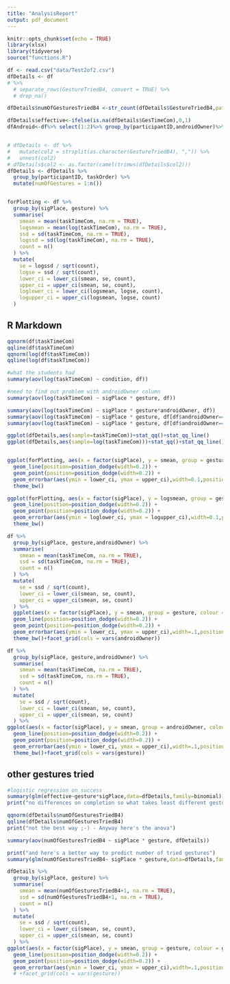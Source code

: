 ```yaml
---
title: "AnalysisReport"
output: pdf_document
---
```


```r
knitr::opts_chunk$set(echo = TRUE)
library(xlsx)
library(tidyverse)
source("functions.R")

df <- read.csv("data/Test2of2.csv")
dfDetails <- df 
# %>%
  # separate_rows(GestureTriedB4, convert = TRUE) %>%
  # drop_na()

dfDetails$numOfGesturesTriedB4 <-str_count(dfDetails$GestureTriedB4,pattern=","  )

dfDetails$effective<-ifelse(is.na(dfDetails$GesTimeCom),0,1) 
dfAndroid<-df%>% select(1:2)%>% group_by(participantID,androidOwner)%>%distinct()


# dfDetails <- df %>%
#   mutate(col2 = strsplit(as.character(GestureTriedB4), ",")) %>%
#   unnest(col2)
# dfDetails$col2 <- as.factor(camel(trimws(dfDetails$col2)))
dfDetails <- dfDetails %>%
  group_by(participantID, taskOrder) %>%
  mutate(numOfGestures = 1:n())


forPlotting <- df %>%
  group_by(sigPlace, gesture) %>%
  summarise(
    smean = mean(taskTimeCom, na.rm = TRUE),
    logsmean = mean(log(taskTimeCom), na.rm = TRUE),
    ssd = sd(taskTimeCom, na.rm = TRUE),
    logssd = sd(log(taskTimeCom), na.rm = TRUE),
    count = n()
  ) %>%
  mutate(
    se = logssd / sqrt(count),
    logse = ssd / sqrt(count),
    lower_ci = lower_ci(smean, se, count),
    upper_ci = upper_ci(smean, se, count),
    loglower_ci = lower_ci(logsmean, logse, count),
    logupper_ci = upper_ci(logsmean, logse, count)
  )
```

## R Markdown


```r

qqnorm(df$taskTimeCom)
qqline(df$taskTimeCom)
qqnorm(log(df$taskTimeCom))
qqline(log(df$taskTimeCom))

#what the students had
summary(aov(log(taskTimeCom) ~ condition, df))

#need to find out problem with androidOwner column
summary(aov(log(taskTimeCom) ~ sigPlace * gesture, df))

summary(aov(log(taskTimeCom) ~ sigPlace * gesture*androidOwner, df))
summary(aov(log(taskTimeCom) ~ sigPlace * gesture, df[df$androidOwner=="yes",]))
summary(aov(log(taskTimeCom) ~ sigPlace * gesture, df[df$androidOwner=="no",]))

ggplot(dfDetails,aes(sample=taskTimeCom))+stat_qq()+stat_qq_line()
ggplot(dfDetails,aes(sample=log(taskTimeCom)))+stat_qq()+stat_qq_line()


ggplot(forPlotting, aes(x = factor(sigPlace), y = smean, group = gesture, colour = gesture)) +
  geom_line(position=position_dodge(width=0.2)) +
  geom_point(position=position_dodge(width=0.2)) +
  geom_errorbar(aes(ymin = lower_ci, ymax = upper_ci),width=0.1,position=position_dodge(width=0.2)) + ylab('mean task completion time')+
  theme_bw()

ggplot(forPlotting, aes(x = factor(sigPlace), y = logsmean, group = gesture, colour = gesture)) +
  geom_line(position=position_dodge(width=0.2)) +
  geom_point(position=position_dodge(width=0.2)) +
  geom_errorbar(aes(ymin = loglower_ci, ymax = logupper_ci),width=0.1,position=position_dodge(width=0.2)) + ylab('mean task completion time log transformed')+
  theme_bw()

df %>%
  group_by(sigPlace, gesture,androidOwner) %>%
  summarise(
    smean = mean(taskTimeCom, na.rm = TRUE),
    ssd = sd(taskTimeCom, na.rm = TRUE),
    count = n()
  ) %>%
  mutate(
    se = ssd / sqrt(count),
    lower_ci = lower_ci(smean, se, count),
    upper_ci = upper_ci(smean, se, count)
  ) %>%
  ggplot(aes(x = factor(sigPlace), y = smean, group = gesture, colour = gesture)) +
  geom_line(position=position_dodge(width=0.2)) +
  geom_point(position=position_dodge(width=0.2)) +
  geom_errorbar(aes(ymin = lower_ci, ymax = upper_ci),width=.1,position=position_dodge(width=0.2)) + ylab('mean task completion time')+
  theme_bw()+facet_grid(cols = vars(androidOwner))

df %>%
  group_by(sigPlace, gesture,androidOwner) %>%
  summarise(
    smean = mean(taskTimeCom, na.rm = TRUE),
    ssd = sd(taskTimeCom, na.rm = TRUE),
    count = n()
  ) %>%
  mutate(
    se = ssd / sqrt(count),
    lower_ci = lower_ci(smean, se, count),
    upper_ci = upper_ci(smean, se, count)
  ) %>%
ggplot(aes(x = factor(sigPlace), y = smean, group = androidOwner, colour = androidOwner)) +
  geom_line(position=position_dodge(width=0.2)) +
  geom_point(position=position_dodge(width=0.2)) +
  geom_errorbar(aes(ymin = lower_ci, ymax = upper_ci),width=.1,position=position_dodge(width=0.2)) +
  theme_bw()+facet_grid(cols = vars(gesture))
```
## other gestures tried
```r

#logistic regression on success
summary(glm(effective~gesture*sigPlace,data=dfDetails,family=binomial))
print("no differences on completion so what takes least different gestures guesses to success?")

qqnorm(dfDetails$numOfGesturesTriedB4)
qqline(dfDetails$numOfGesturesTriedB4)
print("not the best way ;-) - Anyway here's the anova")

summary(aov(numOfGesturesTriedB4 ~ sigPlace * gesture, dfDetails))

print("and here's a better way to predict number of tried gestures")
summary(glm(numOfGesturesTriedB4~ sigPlace * gesture,data=dfDetails,family="poisson"))

dfDetails %>%
  group_by(sigPlace, gesture) %>%
  summarise(
    smean = mean(numOfGesturesTriedB4+1, na.rm = TRUE),
    ssd = sd(numOfGesturesTriedB4+1, na.rm = TRUE),
    count = n()
  ) %>%
  mutate(
    se = ssd / sqrt(count),
    lower_ci = lower_ci(smean, se, count),
    upper_ci = upper_ci(smean, se, count)
  ) %>%
ggplot(aes(x = factor(sigPlace), y = smean, group = gesture, colour = gesture)) +
  geom_line(position=position_dodge(width=0.2)) +
  geom_point(position=position_dodge(width=0.2)) +
  geom_errorbar(aes(ymin = lower_ci, ymax = upper_ci),width=.1,position=position_dodge(width=0.2)) + ylab('number of gestures before success')+  theme_bw() 
  # +facet_grid(cols = vars(gesture))






```
